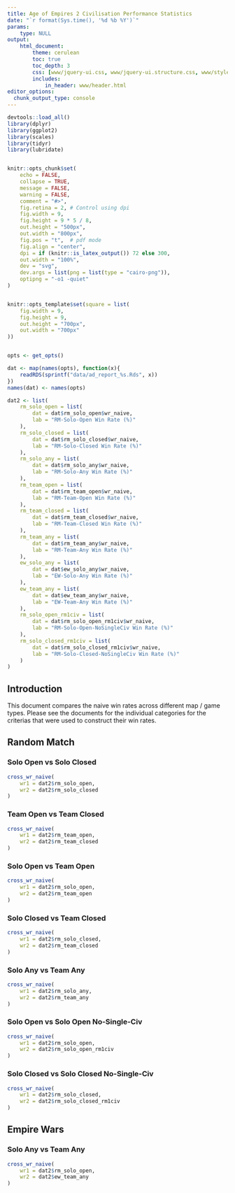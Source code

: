 ```yaml
---
title: Age of Empires 2 Civilisation Performance Statistics
date: "`r format(Sys.time(), '%d %b %Y')`"
params:
    type: NULL
output:
    html_document:
        theme: cerulean
        toc: true
        toc_depth: 3
        css: [www/jquery-ui.css, www/jquery-ui.structure.css, www/styles.css, www/jquery-ui.theme.css]
        includes:
            in_header: www/header.html
editor_options: 
  chunk_output_type: console
---
```



```r
devtools::load_all()
library(dplyr)
library(ggplot2)
library(scales)
library(tidyr)
library(lubridate)


knitr::opts_chunk$set(
    echo = FALSE,
    collapse = TRUE,
    message = FALSE,
    warning = FALSE,
    comment = "#>",
    fig.retina = 2, # Control using dpi
    fig.width = 9,
    fig.height = 9 * 5 / 8,
    out.height = "500px",
    out.width = "800px",
    fig.pos = "t",  # pdf mode
    fig.align = "center",
    dpi = if (knitr::is_latex_output()) 72 else 300,
    out.width = "100%",
    dev = "svg",
    dev.args = list(png = list(type = "cairo-png")),
    optipng = "-o1 -quiet"
)


knitr::opts_template$set(square = list(
    fig.width = 9,
    fig.height = 9,
    out.height = "700px",
    out.width = "700px"
))


opts <- get_opts()

dat <- map(names(opts), function(x){
    readRDS(sprintf("data/ad_report_%s.Rds", x))
})
names(dat) <- names(opts)

dat2 <- list(
    rm_solo_open = list(
        dat = dat$rm_solo_open$wr_naive,
        lab = "RM-Solo-Open Win Rate (%)"
    ),
    rm_solo_closed = list(
        dat = dat$rm_solo_closed$wr_naive,
        lab = "RM-Solo-Closed Win Rate (%)"
    ),
    rm_solo_any = list(
        dat = dat$rm_solo_any$wr_naive,
        lab = "RM-Solo-Any Win Rate (%)"
    ),
    rm_team_open = list(
        dat = dat$rm_team_open$wr_naive,
        lab = "RM-Team-Open Win Rate (%)"
    ),
    rm_team_closed = list(
        dat = dat$rm_team_closed$wr_naive,
        lab = "RM-Team-Closed Win Rate (%)"
    ),
    rm_team_any = list(
        dat = dat$rm_team_any$wr_naive,
        lab = "RM-Team-Any Win Rate (%)"
    ),
    ew_solo_any = list(
        dat = dat$ew_solo_any$wr_naive,
        lab = "EW-Solo-Any Win Rate (%)"
    ),
    ew_team_any = list(
        dat = dat$ew_team_any$wr_naive,
        lab = "EW-Team-Any Win Rate (%)"
    ),
    rm_solo_open_rm1civ = list(
        dat = dat$rm_solo_open_rm1civ$wr_naive,
        lab = "RM-Solo-Open-NoSingleCiv Win Rate (%)"
    ),
    rm_solo_closed_rm1civ = list(
        dat = dat$rm_solo_closed_rm1civ$wr_naive,
        lab = "RM-Solo-Closed-NoSingleCiv Win Rate (%)"
    )
)

```

## Introduction

This document compares the naive win rates across different map / game types. Please
see the documents for the individual categories for the criterias that were used to 
construct their win rates.


## Random Match

### Solo Open vs Solo Closed
```r
cross_wr_naive(
    wr1 = dat2$rm_solo_open,
    wr2 = dat2$rm_solo_closed
)
```

### Team Open vs Team Closed
```r
cross_wr_naive(
    wr1 = dat2$rm_team_open,
    wr2 = dat2$rm_team_closed
)
```

### Solo Open vs Team Open
```r
cross_wr_naive(
    wr1 = dat2$rm_solo_open,
    wr2 = dat2$rm_team_open
)
```

### Solo Closed vs Team Closed
```r
cross_wr_naive(
    wr1 = dat2$rm_solo_closed,
    wr2 = dat2$rm_team_closed
)
```

### Solo Any vs Team Any
```r
cross_wr_naive(
    wr1 = dat2$rm_solo_any,
    wr2 = dat2$rm_team_any
)
```



### Solo Open vs Solo Open No-Single-Civ
```r
cross_wr_naive(
    wr1 = dat2$rm_solo_open,
    wr2 = dat2$rm_solo_open_rm1civ
)
```

### Solo Closed vs Solo Closed No-Single-Civ
```r
cross_wr_naive(
    wr1 = dat2$rm_solo_closed,
    wr2 = dat2$rm_solo_closed_rm1civ
)
```


## Empire Wars

### Solo Any vs Team Any
```r
cross_wr_naive(
    wr1 = dat2$rm_solo_open,
    wr2 = dat2$ew_team_any
)
```
